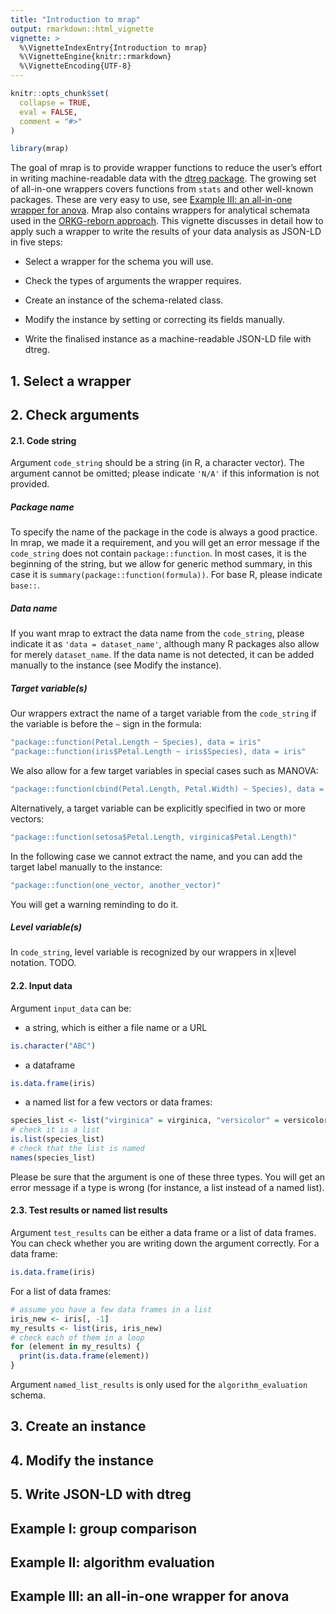 ```yaml
---
title: "Introduction to mrap"
output: rmarkdown::html_vignette
vignette: >
  %\VignetteIndexEntry{Introduction to mrap}
  %\VignetteEngine{knitr::rmarkdown}
  %\VignetteEncoding{UTF-8}
---
```


```r
knitr::opts_chunk$set(
  collapse = TRUE,
  eval = FALSE,
  comment = "#>"
)
```

```r
library(mrap)
```

The goal of mrap is to provide wrapper functions to reduce the user's effort 
in writing machine-readable data with the [dtreg package](https://cran.r-project.org/package=dtreg).
The growing set of all-in-one wrappers covers functions from  ``stats`` and other well-known packages. These are very easy to use, see [Example III: an all-in-one wrapper for anova](#section1).
Mrap also contains wrappers for analytical schemata 
used in the [ORKG-reborn approach](https://reborn.orkg.org/pages/help). This vignette discusses in detail how to apply such a wrapper to write the results of your data analysis as JSON-LD in five steps: 

* Select a wrapper for the schema you will use.

* Check the types of arguments the wrapper requires.

* Create an instance of the schema-related class.

* Modify the instance by setting or correcting its fields manually.

* Write the finalised instance as a machine-readable JSON-LD file with dtreg. 

## 1. Select a wrapper

## 2. Check arguments

#### 2.1. Code string
Argument ``code_string`` should be a string (in R, a character vector). The argument cannot be omitted; please indicate  ``'N/A'`` if this information is not provided.   

##### Package name
To specify the name of the package in the code is always a good practice. In mrap, we made it a requirement, and you will get an error message if the ``code_string`` does not contain  ``package::function``. In most cases, it is the beginning of the string, but we allow for generic method summary, in this case it is ``summary(package::function(formula))``. For base R, please indicate ``base::``.  

##### Data name
If you want mrap to extract the data name from the ``code_string``, please indicate it as ``'data = dataset_name'``, although many R packages also allow for merely ``dataset_name``. If the data name is not detected, it can be added manually to the instance (see Modify the instance). 

##### Target variable(s)
Our wrappers extract the name of a target variable from the ``code_string`` if the variable is before the ``~`` sign in the formula:

```r
"package::function(Petal.Length ~ Species), data = iris"
"package::function(iris$Petal.Length ~ iris$Species), data = iris"
```
We also allow for a few target variables in special cases such as MANOVA:

```r
"package::function(cbind(Petal.Length, Petal.Width) ~ Species), data = iris"
```
 
Alternatively, a target variable can be explicitly specified in two or more vectors:  

```r
"package::function(setosa$Petal.Length, virginica$Petal.Length)"
```
In the following case we cannot extract the name, and you can add the target label manually to the instance: 

```r
"package::function(one_vector, another_vector)"
```
You will get a warning reminding to do it. 

##### Level variable(s)
In ``code_string``, level variable is recognized by our wrappers in x|level notation. TODO.

#### 2.2. Input data

Argument ``input_data`` can be:

* a string, which is either a file name or a URL

```r
is.character("ABC")
```

* a dataframe

```r
is.data.frame(iris)
```
* a named list for a few vectors or data frames:

```r
species_list <- list("virginica" = virginica, "versicolor" = versicolor)
# check it is a list
is.list(species_list)
# check that the list is named
names(species_list)
```
Please be sure that the argument is one of these three types. You will get an error message if a type is wrong (for instance, a list instead of a named list).

#### 2.3. Test results or named list results

Argument ``test_results`` can be either a data frame or a list of data frames.
You can check whether you are writing down the argument correctly. For a data frame:

```r
is.data.frame(iris)
```
 For a list of data frames:

```r
# assume you have a few data frames in a list
iris_new <- iris[, -1]
my_results <- list(iris, iris_new)
# check each of them in a loop
for (element in my_results) {
  print(is.data.frame(element))
}
``` 
Argument ``named_list_results`` is only used for the ``algorithm_evaluation`` schema.

## 3. Create an instance
## 4. Modify the instance
## 5. Write JSON-LD with dtreg
## Example I: group comparison
## Example II: algorithm evaluation
## Example III: an all-in-one wrapper for anova {#section1}
